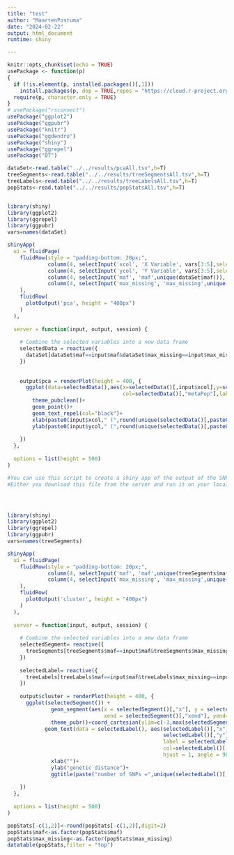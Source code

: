```yaml
---
title: "test"
author: "MaartenPostuma"
date: "2024-02-22"
output: html_document
runtime: shiny

---
```


```r
knitr::opts_chunk$set(echo = TRUE)
usePackage <- function(p) 
{
  if (!is.element(p, installed.packages()[,1]))
    install.packages(p, dep = TRUE,repos = "https://cloud.r-project.org")
  require(p, character.only = TRUE)
}
# usePackage("rsconnect")
usePackage("ggplot2")
usePackage("ggpubr")
usePackage("knitr")
usePackage("ggdendro")
usePackage("shiny")
usePackage("ggrepel")
usePackage("DT")

```


```r
dataSet<-read.table("../../results/pcaAll.tsv",h=T)
treeSegments<-read.table("../../results/treeSegmentsAll.tsv",h=T)
treeLabels<-read.table("../../results/treeLabelsAll.tsv",h=T)
popStats<-read.table("../../results/popStatsAll.tsv",h=T)



```


```r
library(shiny)
library(ggplot2)
library(ggrepel)
library(ggpubr)
vars=names(dataSet)

shinyApp(
  ui = fluidPage(
    fluidRow(style = "padding-bottom: 20px;",
             column(4, selectInput('xcol', 'X Variable', vars[3:5],selected = vars[3])),
             column(4, selectInput('ycol', 'Y Variable', vars[3:5],selected = vars[4])),
             column(4, selectInput('maf', 'maf',unique(dataSet$maf))),
             column(4, selectInput('max_missing', 'max_missing',unique(dataSet$max_missing)))
    ),
    fluidRow(
      plotOutput('pca', height = "400px")  
    )
  ),
  
  server = function(input, output, session) {
    
    # Combine the selected variables into a new data frame
    selectedData = reactive({
      dataSet[dataSet$maf==input$maf&dataSet$max_missing==input$max_missing, c(input$xcol, input$ycol,"metaPop","pop","PCA1Var","PCA2Var","PCA3Var")]
    })
    
    
    output$pca = renderPlot(height = 400, {
      ggplot(data=selectedData(),aes(x=selectedData()[,input$xcol],y=selectedData()[,input$ycol],
                                     col=selectedData()[,"metaPop"],label=selectedData()[,"pop"]))+
        theme_pubclean()+
        geom_point()+
        geom_text_repel(col="black")+
        xlab(paste0(input$xcol," (",round(unique(selectedData()[,paste0(input$xcol,"Var")],1)*100),"%)"))+
        ylab(paste0(input$ycol," (",round(unique(selectedData()[,paste0(input$ycol,"Var")],1)*100),"%)"))
      
    })
  },
  
  options = list(height = 500)
)

```

```r
#You can use this script to create a shiny app of the output of the SNPFiltering, it uses the "filters/pcaAll.tsv" file.
#Either you download this file from the server and run it on your local Rstudio or you do some magic that I do not understand.




library(shiny)
library(ggplot2)
library(ggrepel)
library(ggpubr)
vars=names(treeSegments)

shinyApp(
  ui = fluidPage(
    fluidRow(style = "padding-bottom: 20px;",
             column(4, selectInput('maf', 'maf',unique(treeSegments$maf))),
             column(4, selectInput('max_missing', 'max_missing',unique(treeSegments$max_missing)))
    ),
    fluidRow(
      plotOutput('cluster', height = "400px")  
    )
  ),
  
  server = function(input, output, session) {
    
    # Combine the selected variables into a new data frame
    selectedSegment= reactive({
      treeSegments[treeSegments$maf==input$maf&treeSegments$max_missing==input$max_missing,c("x","y", "xend","yend")]
    })
    
    selectedLabel= reactive({
      treeLabels[treeLabels$maf==input$maf&treeLabels$max_missing==input$max_missing,c("x","y","metaPop","nSNPs","metaPop","pop","label")]
    })
    
    output$cluster = renderPlot(height = 400, {
      ggplot(selectedSegment()) +
              geom_segment(aes(x = selectedSegment()[,"x"], y = selectedSegment()[,"y"], 
                               xend = selectedSegment()[,"xend"], yend=selectedSegment()[,"yend"]))+
              theme_pubr()+coord_cartesian(ylim=c(-3,max(selectedSegment()[,"y"])*1.15))+
            geom_text(data = selectedLabel(), aes(selectedLabel()[,"x"], 
                                                  selectedLabel()[,"y"], 
                                                  label = selectedLabel()[,"label"],
                                                  col=selectedLabel()[,"metaPop"]),
                                                  hjust = 1, angle = 90, size = 5)+
              xlab("")+
              ylab("genetic distance")+
              ggtitle(paste("number of SNPs =",unique(selectedLabel()[,"nSNPs"])))
      
    })
  },
  
  options = list(height = 500)
)

```

```r
popStats[-c(1,2)]<-round(popStats[-c(1,2)],digit=2)
popStats$maf<-as.factor(popStats$maf)
popStats$max_missing<-as.factor(popStats$max_missing)
datatable(popStats,filter = "top")

```